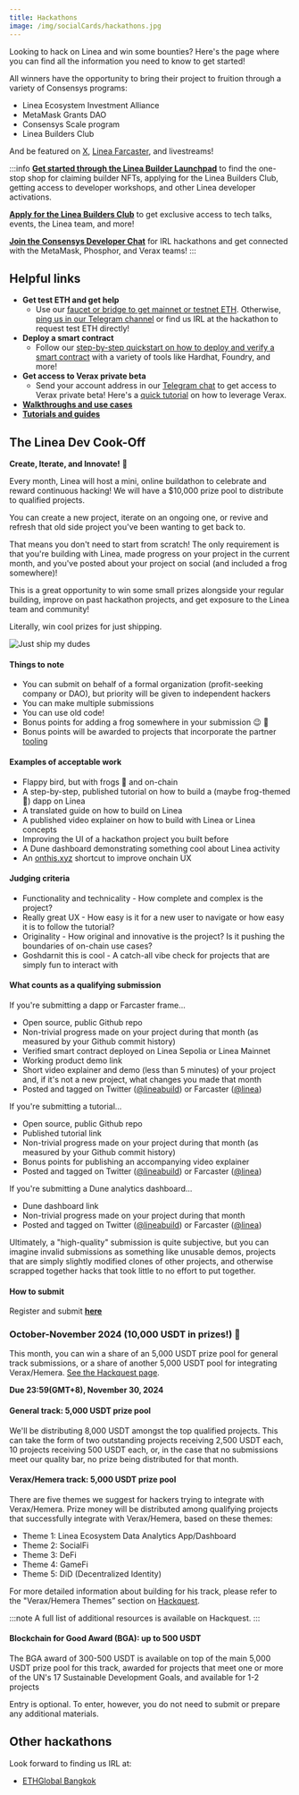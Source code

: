 ```yaml
---
title: Hackathons
image: /img/socialCards/hackathons.jpg
---
```


Looking to hack on Linea and win some bounties? Here's the page where you can find all the information you need to know to get started!

All winners have the opportunity to bring their project to fruition through a variety of Consensys programs:

- Linea Ecosystem Investment Alliance
- MetaMask Grants DAO
- Consensys Scale program
- Linea Builders Club

And be featured on [X](https://twitter.com/lineabuild), [Linea Farcaster](https://warpcast.com/linea), and livestreams!

:::info
[**Get started through the Linea Builder Launchpad**](https://aspecta.id/builder-matrix/Linea-builder-launchpad)
to find the one-stop shop for claiming builder NFTs, applying for the Linea Builders Club, getting
access to developer workshops, and other Linea developer activations.

[**Apply for the Linea Builders Club**](https://linea.deform.cc/linea-builders-club) to get exclusive
access to tech talks, events, the Linea team, and more!

[**Join the Consensys Developer Chat**](https://t.me/+rI-iPLacQXQ5MDVh) for IRL hackathons and get
connected with the MetaMask, Phosphor, and Verax teams!
:::

## Helpful links

- **Get test ETH and get help**
  - Use our [faucet or bridge to get mainnet or testnet ETH](../../users/move-funds/index.mdx). Otherwise, [ping us in our Telegram channel](https://t.me/+JMGAPixWzKQyMDY5) or find us IRL at the hackathon to request test ETH directly!
- **Deploy a smart contract**
  - Follow our [step-by-step quickstart on how to deploy and verify a smart contract](../../developers/quickstart) with a variety of tools like Hardhat, Foundry, and more!
- **Get access to Verax private beta**
  - Send your account address in our [Telegram chat](https://t.me/+rI-iPLacQXQ5MDVh) to get access to Verax private beta! Here's a [quick tutorial](https://docs.ver.ax/verax-documentation/developer-guides/tutorials/from-a-schema-to-an-attestation) on how to leverage Verax.
- [**Walkthroughs and use cases**](https://youtube.com/playlist?list=PLJ06SwdM0bLrA-3EGRji4W0QI8fyA8PyW&si=vQsXrtFVUsXhygJ0)
- [**Tutorials and guides**](../guides/community/index.mdx)

## The Linea Dev Cook-Off

**Create, Iterate, and Innovate!** :frog:

Every month, Linea will host a mini, online buildathon to celebrate and reward continuous hacking! 
We will have a $10,000 prize pool to distribute to qualified projects.

You can create a new project, iterate on an ongoing one, or revive and refresh that old side 
project you've been wanting to get back to.

That means you don't need to start from scratch! The only requirement is that you're building with 
Linea, made progress on your project in the current month, and you've posted about your project on 
social (and included a frog somewhere)!

This is a great opportunity to win some small prizes alongside your regular building, improve on 
past hackathon projects, and get exposure to the Linea team and community!

Literally, win cool prizes for just shipping.

<div class="center-container">
  <div class="img-xsmall">
      <img
        src="/img/article_images/Build_on_Linea/Hackathons/just-ship-frog.png"
        alt="Just ship my dudes"
      />
  </div>
</div>

#### Things to note
- You can submit on behalf of a formal organization (profit-seeking company or DAO), but priority will be given to independent hackers
- You can make multiple submissions
- You can use old code!
- Bonus points for adding a frog somewhere in your submission :wink: :frog:
- Bonus points will be awarded to projects that incorporate the partner [tooling](../tooling/index.mdx)

#### Examples of acceptable work
- Flappy bird, but with frogs :frog: and on-chain
- A step-by-step, published tutorial on how to build a (maybe frog-themed :frog:) dapp on Linea
- A translated guide on how to build on Linea
- A published video explainer on how to build with Linea or Linea concepts
- Improving the UI of a hackathon project you built before
- A Dune dashboard demonstrating something cool about Linea activity
- An [onthis.xyz](https://onthis.xyz) shortcut to improve onchain UX

#### Judging criteria
- Functionality and technicality - How complete and complex is the project?
- Really great UX - How easy is it for a new user to navigate or how easy it is to follow the tutorial?
- Originality - How original and innovative is the project? Is it pushing the boundaries of on-chain use cases?
- Goshdarnit this is cool - A catch-all vibe check for projects that are simply fun to interact with

#### What counts as a qualifying submission

If you're submitting a dapp or Farcaster frame...
- Open source, public Github repo
- Non-trivial progress made on your project during that month (as measured by your Github commit history)
- Verified smart contract deployed on Linea Sepolia or Linea Mainnet
- Working product demo link
- Short video explainer and demo (less than 5 minutes) of your project and, if it's not a new project, what changes you made that month
- Posted and tagged on Twitter ([@lineabuild](http://x.com/lineabuild)) or Farcaster ([@linea](https://warpcast.com/linea))

If you're submitting a tutorial...
- Open source, public Github repo
- Published tutorial link
- Non-trivial progress made on your project during that month (as measured by your Github commit history)
- Bonus points for publishing an accompanying video explainer
- Posted and tagged on Twitter ([@lineabuild](http://x.com/lineabuild)) or Farcaster ([@linea](https://warpcast.com/linea))

If you're submitting a Dune analytics dashboard...
- Dune dashboard link
- Non-trivial progress made on your project during that month
- Posted and tagged on Twitter ([@lineabuild](http://x.com/lineabuild)) or Farcaster ([@linea](https://warpcast.com/linea))

Ultimately, a "high-quality" submission is quite subjective, but you can imagine invalid submissions as something like unusable demos, projects that are simply slightly modified clones of other projects, and otherwise scrapped together hacks that took little to no effort to put together.

#### How to submit

Register and submit [**here**](https://www.hackquest.io/en/hackathon/explore/Linea-Oct-Nov-Dev-Cook-off)

### October-November 2024 (10,000 USDT in prizes!) :frog:

This month, you can win a share of an 5,000 USDT prize pool for general track submissions, or a 
share of another 5,000 USDT pool for integrating Verax/Hemera. [See the Hackquest page](https://www.hackquest.io/en/hackathon/explore/Linea-Oct-Nov-Dev-Cook-off).

**Due 23:59(GMT+8), November 30, 2024**

#### General track: 5,000 USDT prize pool

We'll be distributing 8,000 USDT amongst the top qualified projects. This can take the form of two 
outstanding projects receiving 2,500 USDT each, 10 projects receiving 500 USDT each, or, in the case 
that no submissions meet our quality bar, no prize being distributed for that month.

#### Verax/Hemera track: 5,000 USDT prize pool

There are five themes we suggest for hackers trying to integrate with Verax/Hemera. Prize money 
will be distributed among qualifying projects that successfully integrate with Verax/Hemera, based 
on these themes:

- Theme 1: Linea Ecosystem Data Analytics App/Dashboard 
- Theme 2: SocialFi
- Theme 3: DeFi
- Theme 4: GameFi
- Theme 5: DiD (Decentralized Identity)

For more detailed information about building for his track, please refer to the "Verax/Hemera 
Themes” section on [Hackquest](https://www.hackquest.io/en/hackathon/explore/Linea-Oct-Nov-Dev-Cook-off).

:::note
A full list of additional resources is available on Hackquest.
:::

#### Blockchain for Good Award (BGA): up to 500 USDT

The BGA award of 300-500 USDT is available on top of the main 5,000 USDT prize pool for this track, 
awarded for projects that meet one or more of the UN's 17 Sustainable Development Goals, and 
available for 1-2 projects

Entry is optional. To enter, however, you do not need to submit or prepare any additional materials.

## Other hackathons

Look forward to finding us IRL at:
- [ETHGlobal Bangkok](https://ethglobal.com/events/bangkok)
